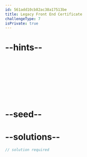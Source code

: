 ```yaml
---
id: 561add10cb82ac38a17513be
title: Legacy Front End Certificate
challengeType: 7
isPrivate: true
---
```


# --hints--



```js

```



```js

```



```js

```



```js

```



```js

```



```js

```



```js

```



```js

```



```js

```



```js

```

# --seed--

# --solutions--

```js
// solution required
```
